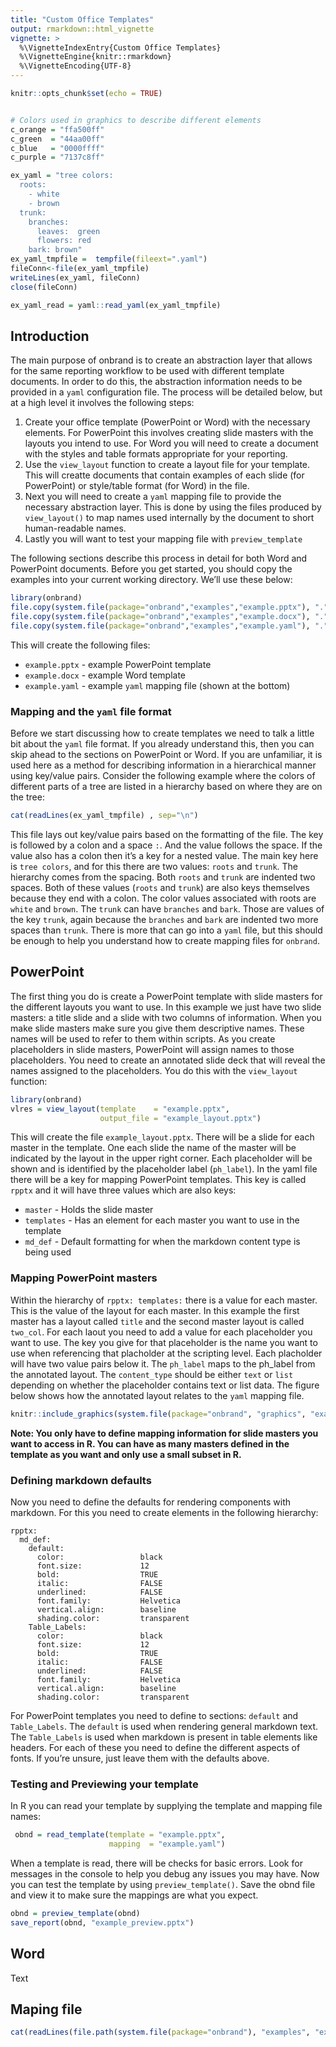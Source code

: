 ```yaml
---
title: "Custom Office Templates"
output: rmarkdown::html_vignette
vignette: >
  %\VignetteIndexEntry{Custom Office Templates}
  %\VignetteEngine{knitr::rmarkdown}
  %\VignetteEncoding{UTF-8}
---
```


```r
knitr::opts_chunk$set(echo = TRUE)


# Colors used in graphics to describe different elements
c_orange = "ffa500ff"
c_green  = "44aa00ff"
c_blue   = "0000ffff"
c_purple = "7137c8ff"

ex_yaml = "tree colors:
  roots:
    - white 
    - brown
  trunk:
    branches:
      leaves:  green
      flowers: red
    bark: brown"
ex_yaml_tmpfile =  tempfile(fileext=".yaml")
fileConn<-file(ex_yaml_tmpfile)
writeLines(ex_yaml, fileConn)
close(fileConn)

ex_yaml_read = yaml::read_yaml(ex_yaml_tmpfile)
```

## Introduction

The main purpose of onbrand is to create an abstraction layer that allows for the same reporting workflow to be used with different template documents. In order to do this, the abstraction information needs to be provided in a ``yaml`` configuration file. The process will be detailed below, but at a high level it involves the following steps:

1. Create your office template (PowerPoint or Word) with the necessary elements. For PowerPoint this involves creating slide masters with the layouts you intend to use. For Word you will need to create a document with the styles and table formats appropriate for your reporting. 
2. Use the ``view_layout`` function to create a layout file for your template. This will creatte documents that contain examples of each slide (for PowerPoint) or style/table format (for Word) in the file.
3. Next you will need to create a ``yaml`` mapping file to provide the necessary abstraction layer. This is done by using the files produced by ``view_layout()`` to map names used internally by the document to short human-readable names.
4. Lastly you will want to test your mapping file with ``preview_template``

The following sections describe this process in detail for both Word and PowerPoint documents. Before you get started, you should copy the examples into your current working directory. We'll use these below:

```r
library(onbrand)
file.copy(system.file(package="onbrand","examples","example.pptx"), ".", overwrite = TRUE)
file.copy(system.file(package="onbrand","examples","example.docx"), ".", overwrite = TRUE)
file.copy(system.file(package="onbrand","examples","example.yaml"), ".", overwrite = TRUE)
```

This will create the following files:

- ``example.pptx`` - example PowerPoint template
- ``example.docx`` - example Word template
- ``example.yaml`` - example ``yaml`` mapping file (shown at the bottom)

### Mapping and the ``yaml`` file format

Before we start discussing how to create templates we need to talk a little bit
about the ``yaml`` file format. If you already understand this, then you can
skip ahead to the sections on PowerPoint or Word. If you are unfamiliar, it is
used here as a method for describing information in a hierarchical manner using
key/value pairs. Consider the following example where the colors of different
parts of a tree are listed in a hierarchy based on where they are on the tree:

```r
cat(readLines(ex_yaml_tmpfile) , sep="\n")
```

This file lays out key/value pairs based on the formatting of the file. The key is followed by a colon and a space `: `. And the value follows the space. If the value also has a colon then it's a key for a nested value. The main key here is ``tree colors``, and for this there are two values: `roots` and `trunk`. The hierarchy comes from the spacing. Both `roots` and `trunk` are indented two spaces. Both of these values (`roots` and `trunk`) are also keys themselves because they end with a colon. The color values associated with roots are `white` and `brown`. The `trunk` can have `branches` and `bark`. Those are values of the key `trunk`,  again because the `branches` and `bark` are indented two more spaces than `trunk`. There is more that can go into a `yaml` file, but this should be enough to help you understand how to create mapping files for `onbrand`.

## PowerPoint

The first thing you do is create a PowerPoint template with slide masters for the different layouts you want to use. In this example we just have two slide masters: a title slide and a slide with two columns of information. When you make slide masters make sure you give them descriptive names. These names will be used to refer to them within scripts. As you create placeholders in slide masters, PowerPoint will assign names to those placeholders. You need to create an annotated slide deck that will reveal the names assigned to the placeholders. You do this with the ``view_layout`` function:

```r
library(onbrand)
vlres = view_layout(template    = "example.pptx", 
                    output_file = "example_layout.pptx")
```

This will create the file `example_layout.pptx`. There will be a slide for each master in the template. One each slide the name of the master will be indicated by the layout in the upper right corner. Each placeholder will be shown and is identified by the placeholder label (`ph_label`).  In the yaml file there will be a key for mapping PowerPoint templates. This key is called `rpptx` and it will have three values which are also keys:

- `master` - Holds the slide master
- `templates` - Has an element for each master you want to use in the template
- `md_def` - Default formatting for when the markdown content type is being used

### Mapping PowerPoint masters

Within the hierarchy of `rpptx: templates:` there is a value for each master. This is the value of the layout for each master. In this example the first master has a layout called `title` and the second master layout is called `two_col`. For each laout you need to add a value for each placeholder you want to use. The key you give for that placeholder is the name you want to use when referencing that placholder at the scripting level. Each placholder will have two value pairs below it. The `ph_label` maps to the ph_label from the annotated layout. The `content_type` should be either `text` or `list` depending on whether the placeholder contains text or list data. The figure below shows how the annotated layout relates to the `yaml` mapping file.

```r
knitr::include_graphics(system.file(package="onbrand", "graphics", "example_layout_yaml_pptx.png"))
```

**Note: You only have to define mapping information for slide masters you want to access in R. You can have as many masters defined in the template as you want and only use a small subset in R.**

### Defining markdown defaults

Now you need to define the defaults for rendering components with markdown. For this you need to create elements in the following hierarchy:
```
rpptx:
  md_def:
    default:      
      color:                 black
      font.size:             12
      bold:                  TRUE
      italic:                FALSE
      underlined:            FALSE
      font.family:           Helvetica
      vertical.align:        baseline
      shading.color:         transparent
    Table_Labels:
      color:                 black
      font.size:             12
      bold:                  TRUE
      italic:                FALSE
      underlined:            FALSE
      font.family:           Helvetica
      vertical.align:        baseline
      shading.color:         transparent
```

For PowerPoint templates you need to define to sections: `default` and `Table_Labels`. The `default` is used when rendering general markdown text. The `Table_Labels` is used when markdown is present in table elements like headers. For each of these you need to define the different aspects of fonts. If you're unsure, just leave them with the defaults above. 

### Testing and Previewing your template

In R you can read your template by supplying the template and mapping file names:

```r
 obnd = read_template(template = "example.pptx", 
                      mapping  = "example.yaml")
```

When a template is read, there will be checks for basic errors. Look for messages in the console to help you debug any issues you may have. Now you can test the template by using `preview_template()`. Save the obnd file and view it to make sure the mappings are what you expect.

```r
obnd = preview_template(obnd)
save_report(obnd, "example_preview.pptx")
```

## Word
Text

## Maping file
```r
cat(readLines(file.path(system.file(package="onbrand"), "examples", "example.yaml")) , sep="\n")
```
